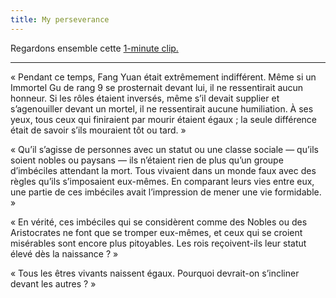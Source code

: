 ```yaml
---
title: My perseverance
---
```


Regardons ensemble cette [1-minute clip.](https://www.youtube.com/watch?v=dsGgt6mDmUg&list=PLTKbnePaeauV0FDvmvYakqI04goE0_3qz&index=40)

---

« Pendant ce temps, Fang Yuan était extrêmement indifférent. Même si un Immortel Gu de rang 9 se prosternait devant lui, il ne ressentirait aucun honneur. Si les rôles étaient inversés, même s’il devait supplier et s’agenouiller devant un mortel, il ne ressentirait aucune humiliation. À ses yeux, tous ceux qui finiraient par mourir étaient égaux ; la seule différence était de savoir s’ils mouraient tôt ou tard. »

« Qu’il s’agisse de personnes avec un statut ou une classe sociale — qu’ils soient nobles ou paysans — ils n’étaient rien de plus qu’un groupe d’imbéciles attendant la mort. Tous vivaient dans un monde faux avec des règles qu’ils s’imposaient eux-mêmes. En comparant leurs vies entre eux, une partie de ces imbéciles avait l’impression de mener une vie formidable. »

« En vérité, ces imbéciles qui se considèrent comme des Nobles ou des Aristocrates ne font que se tromper eux-mêmes, et ceux qui se croient misérables sont encore plus pitoyables. Les rois reçoivent-ils leur statut élevé dès la naissance ? »

« Tous les êtres vivants naissent égaux. Pourquoi devrait-on s’incliner devant les autres ? »